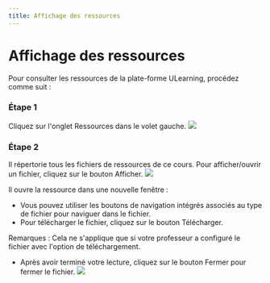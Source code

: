 ```yaml
--- 
title: Affichage des ressources
--- 
```




# Affichage des ressources

 Pour consulter les ressources de la plate-forme ULearning, procédez comme suit : 
 
 ### Étape 1 
 Cliquez sur l'onglet Ressources dans le volet gauche.
![](/img/ulearning/student/resource01.png)

 ### Étape 2 
 Il répertorie tous les fichiers de ressources de ce cours. Pour afficher/ouvrir un fichier, cliquez sur le bouton Afficher.
![](/img/ulearning/student/resource02.png)

 Il ouvre la ressource dans une nouvelle fenêtre : 
 - Vous pouvez utiliser les boutons de navigation intégrés associés au type de fichier pour naviguer dans le fichier. 
 - Pour télécharger le fichier, cliquez sur le bouton Télécharger. 
 
 Remarques : Cela ne s'applique que si votre professeur a configuré le fichier avec l'option de téléchargement. 
 - Après avoir terminé votre lecture, cliquez sur le bouton Fermer pour fermer le fichier.
![](/img/ulearning/student/resource03.png)